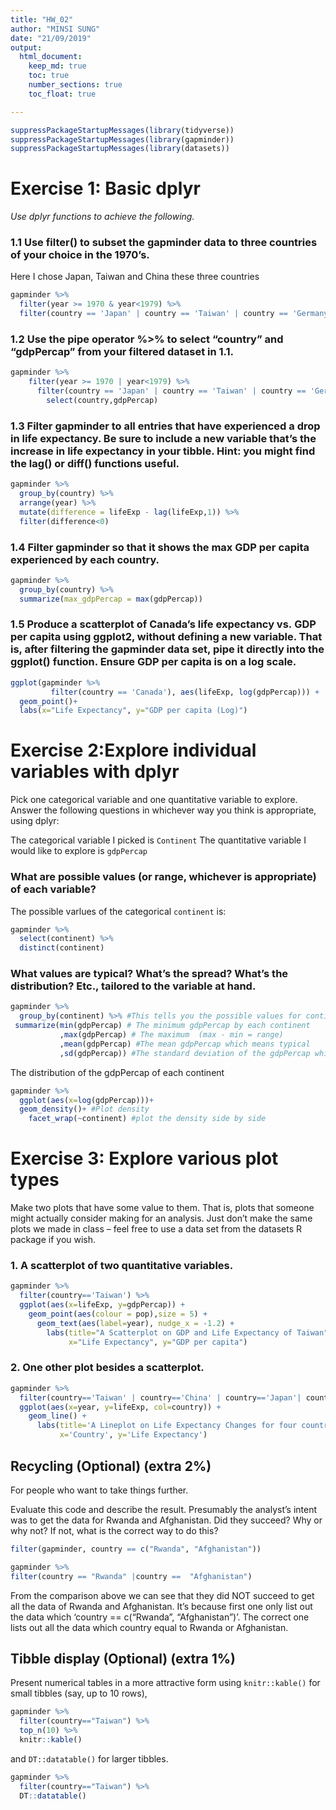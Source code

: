 ---
title: "HW_02"
author: "MINSI SUNG"
date: "21/09/2019"
output:
  html_document:
    keep_md: true
    toc: true
    number_sections: true
    toc_float: true

---
    
```{r load, warning=FALSE,echo=FALSE}
suppressPackageStartupMessages(library(tidyverse)) 
suppressPackageStartupMessages(library(gapminder))
suppressPackageStartupMessages(library(datasets))
```
    

# Exercise 1: Basic dplyr
*Use dplyr functions to achieve the following.*

### 1.1 Use filter() to subset the gapminder data to three countries of your choice in the 1970’s.
Here I chose Japan, Taiwan and China these three countries
```{r, warning=FALSE, echo=FALSE}
gapminder %>% 
  filter(year >= 1970 & year<1979) %>% 
  filter(country == 'Japan' | country == 'Taiwan' | country == 'Germany')
```
### 1.2 Use the pipe operator %>% to select “country” and “gdpPercap” from your filtered dataset in 1.1.
```{r, warning=FALSE, echo=FALSE}
gapminder %>% 
    filter(year >= 1970 | year<1979) %>% 
      filter(country == 'Japan' | country == 'Taiwan' | country == 'Germany') %>% 
        select(country,gdpPercap)
```
### 1.3 Filter gapminder to all entries that have experienced a drop in life expectancy. Be sure to include a new variable that’s the increase in life expectancy in your tibble. Hint: you might find the lag() or diff() functions useful.
```{r, warning=FALSE, echo=FALSE}
gapminder %>% 
  group_by(country) %>% 
  arrange(year) %>% 
  mutate(difference = lifeExp - lag(lifeExp,1)) %>% 
  filter(difference<0)
```
### 1.4 Filter gapminder so that it shows the max GDP per capita experienced by each country.
```{r, warning=FALSE, echo=FALSE}
gapminder %>% 
  group_by(country) %>% 
  summarize(max_gdpPercap = max(gdpPercap))
```


### 1.5 Produce a scatterplot of Canada’s life expectancy vs. GDP per capita using ggplot2, without defining a new variable. That is, after filtering the gapminder data set, pipe it directly into the ggplot() function. Ensure GDP per capita is on a log scale.
```{r, warning=FALSE, echo=FALSE}
ggplot(gapminder %>% 
         filter(country == 'Canada'), aes(lifeExp, log(gdpPercap))) +
  geom_point()+
  labs(x="Life Expectancy", y="GDP per capita (Log)")
```


# Exercise 2:Explore individual variables with dplyr
Pick one categorical variable and one quantitative variable to explore. Answer the following questions in whichever way you think is appropriate, using dplyr:

The categorical variable I picked is `Continent`
The quantitative variable I would like to explore is `gdpPercap`



###  What are possible values (or range, whichever is appropriate) of each variable?

The possible varlues of the categorical `continent` is:
```{r, warning=FALSE, echo=FALSE}
gapminder %>% 
  select(continent) %>% 
  distinct(continent)
```


### What values are typical? What’s the spread? What’s the distribution? Etc., tailored to the variable at hand.

```{r, warning=FALSE, echo=FALSE}
gapminder %>% 
  group_by(continent) %>% #This tells you the possible values for continent
 summarize(min(gdpPercap) # The minimum gdpPercap by each continent
           ,max(gdpPercap) # The maximum  (max - min = range)
           ,mean(gdpPercap) #The mean gdpPercap which means typical
           ,sd(gdpPercap)) #The standard deviation of the gdpPercap which can be a measure of spread

```


The distribution of the gdpPercap of each continent
```{r, warning=FALSE, echo=FALSE}
gapminder %>% 
  ggplot(aes(x=log(gdpPercap)))+ 
  geom_density()+ #Plot density
    facet_wrap(~continent) #plot the density side by side
```


# Exercise 3: Explore various plot types 
Make two plots that have some value to them. That is, plots that someone might actually consider making for an analysis. Just don’t make the same plots we made in class – feel free to use a data set from the datasets R package if you wish.

### 1. A scatterplot of two quantitative variables.

```{r, warning=FALSE, echo=FALSE}
gapminder %>%
  filter(country=='Taiwan') %>% 
  ggplot(aes(x=lifeExp, y=gdpPercap)) +
    geom_point(aes(colour = pop),size = 5) +
      geom_text(aes(label=year), nudge_x = -1.2) +
        labs(title="A Scatterplot on GDP and Life Expectancy of Taiwan", 
             x="Life Expectancy", y="GDP per capita")
```

### 2. One other plot besides a scatterplot.

```{r, warning=FALSE, echo=FALSE}
gapminder %>% 
  filter(country=='Taiwan' | country=='China' | country=='Japan'| country=='Canada') %>% 
  ggplot(aes(x=year, y=lifeExp, col=country)) +
    geom_line() +
      labs(title='A Lineplot on Life Expectancy Changes for four countries ', 
           x='Country', y='Life Expectancy')

```

## Recycling (Optional) (extra 2%)
For people who want to take things further.

Evaluate this code and describe the result. Presumably the analyst’s intent was to get the data for Rwanda and Afghanistan. Did they succeed? Why or why not? If not, what is the correct way to do this?

```{r}

filter(gapminder, country == c("Rwanda", "Afghanistan"))

```

```{r}
gapminder %>% 
filter(country == "Rwanda" |country ==  "Afghanistan")

```

From the comparison above we can see that they did NOT succeed to get all the data of Rwanda and Afghanistan. It's because first one only list out the data which 'country == c("Rwanda", "Afghanistan")'. The correct one lists out all the data which country equal to Rwanda or Afghanistan.

## Tibble display (Optional) (extra 1%)
Present numerical tables in a more attractive form using `knitr::kable()` for small tibbles (say, up to 10 rows),

```{r }
gapminder %>%
  filter(country=="Taiwan") %>% 
  top_n(10) %>% 
  knitr::kable()
```

and `DT::datatable()` for larger tibbles.

```{r }
gapminder %>%
  filter(country=="Taiwan") %>% 
  DT::datatable()
```


